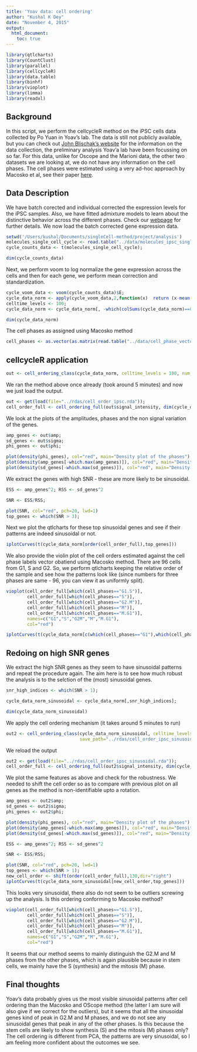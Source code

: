```yaml
---
title: 'Yoav data: cell ordering'
author: "Kushal K Dey"
date: "November 4, 2015"
output: 
  html_document:
    toc: true
---
```



```r
library(qtlcharts)
library(CountClust)
library(parallel)
library(cellcycleR)
library(data.table)
library(binhf)
library(vioplot)
library(limma)
library(readxl)
```

## Background

In this script, we perform the cellcycleR method on the iPSC cells data collected by Po Yuan in Yoav's lab. The data is still not publicly available, but you can check out [John Blischak's website](http://jdblischak.github.io/singleCellSeq/analysis/) for the information on the data collection, the preliminary analysis Yoav'a lab have been focussing on so far. For this data, unlike for Oscope and the Marioni data, the other two datasets we are looking at, we do not have any information on the cell phases. The cell phases were estimated using a very ad-hoc approach by Macosko et al, see their paper [here](http://www.ncbi.nlm.nih.gov/pubmed/26000488). 

## Data Description

We have batch corected and individual corrected the expression levels for the iPSC samples. Also, we have fitted admixture models to learn about the distinctive behavior across the different phases. Check our [webpage](http://jhsiao999.github.io/singleCell-method/) for further details. We now load the batch corrected gene expression data.

```r
setwd('/Users/kushal/Documents/singleCell-method/project/analysis')
molecules_single_cell_cycle <- read.table("../data/molecules_ipsc_single_cell_cycle.txt");
cycle_counts_data <- t(molecules_single_cell_cycle);

dim(cycle_counts_data)
```

Next, we perform voom to log normalize the gene expression across the cells and then for each gene, we perform mean correction and standardization.

```r
cycle_voom_data <- voom(cycle_counts_data)$E;
cycle_data_norm <- apply(cycle_voom_data,2,function(x)  return (x-mean(x))/sd(x))
celltime_levels <- 100;
cycle_data_norm <- cycle_data_norm[, -which(colSums(cycle_data_norm)==0)]

dim(cycle_data_norm)

```

The cell phases as assigned using Macosko method

```r
cell_phases <- as.vector(as.matrix(read.table("../data/cell_phase_vector_yoav.txt")));
```

## cellcycleR application

```r
out <- cell_ordering_class(cycle_data_norm, celltime_levels = 100, num_iter=100, save_path="../rdas/cell_order_ipsc.rda")

```

We ran the method above once already (took around 5 minutes) and now we just load the output.

```r
out <- get(load(file="../rdas/cell_order_ipsc.rda"));
cell_order_full <- cell_ordering_full(out$signal_intensity, dim(cycle_data_norm)[2])
```

We look at the plots of the amplitudes, phases and the non signal variation of the genes.

```r

amp_genes <- out$amp;
sd_genes <- out$sigma;
phi_genes <- out$phi;

plot(density(phi_genes), col="red", main="Density plot of the phases")
plot(density(amp_genes[-which.max(amp_genes)]), col="red", main="Density plot of the amplitudes")
plot(density(sd_genes[-which.max(sd_genes)]), col="red", main="Density plot of the non-signal sd")

```

We extract the genes with high SNR - these are more likely to be sinusoidal.

```r
ESS <- amp_genes^2; RSS <- sd_genes^2

SNR <- ESS/RSS;

plot(SNR, col="red", pch=20, lwd=1)
top_genes <- which(SNR > 3);

```

Next we plot the qtlcharts for these top sinusoidal genes and see if their patterns are indeed
sinusoidal or not.

```r
iplotCurves(t(cycle_data_norm[order(cell_order_full),top_genes]))
```

We also provide the violin plot of the cell orders estimated against the cell phase labels vector obatiend using Macosko method. There are 96 cells from G1, S and G2. So, we perform qtlcharts keeping the relative order of the sample and see how the patterns look like (since numbers for three phases are same - 96, you can view it as uniformly split).

```r
vioplot(cell_order_full[which(cell_phases=="G1.S")],
        cell_order_full[which(cell_phases=="S")],
        cell_order_full[which(cell_phases=="G2.M")],
        cell_order_full[which(cell_phases=="M")],
        cell_order_full[which(cell_phases=="M.G1")],
        names=c("G1","S","G2M","M","M.G1"),
        col="red")

iplotCurves(t(cycle_data_norm[c(which(cell_phases=="G1"),which(cell_phases=="S"), which(cell_phases=="G2.M"),which(cell_phases=="M"),which(cell_phases=="M.G1")),top_genes]))

```


## Redoing on high SNR genes


We extract the high SNR genes as they seem to have sinusoidal patterns and repeat the procedure again. The aim here is to see how much robust the analysis is to the selction of the (most) sinusoidal genes.

```r

snr_high_indices <- which(SNR > 1);

cycle_data_norm_sinusoidal <- cycle_data_norm[,snr_high_indices];

dim(cycle_data_norm_sinusoidal)
```

We apply the cell ordering mechanism (it takes around 5 minutes to run)

```r
out2 <- cell_ordering_class(cycle_data_norm_sinusoidal, celltime_levels = 100, num_iter=100,
                            save_path="../rdas/cell_order_ipsc_sinusoidal.rda")
```

We reload the output 

```r
out2 <- get(load(file="../rdas/cell_order_ipsc_sinusoidal.rda"));
cell_order_full <- cell_ordering_full(out2$signal_intensity, dim(cycle_data_norm_sinusoidal)[2])
```

We plot the same features as above and check for the robustness. We needed to shift the cell order so as to compare with previous plot on all genes as the method is non-identifiable upto a rotation. 

```r

amp_genes <- out2$amp;
sd_genes <- out2$sigma;
phi_genes <- out2$phi;

plot(density(phi_genes), col="red", main="Density plot of the phases")
plot(density(amp_genes[-which.max(amp_genes)]), col="red", main="Density plot of the amplitudes")
plot(density(sd_genes[-which.max(sd_genes)]), col="red", main="Density plot of the non-signal sd")

ESS <- amp_genes^2; RSS <- sd_genes^2

SNR <- ESS/RSS;

plot(SNR, col="red", pch=20, lwd=1)
top_genes <- which(SNR > 1);
new_cell_order <- shift(order(cell_order_full),130,dir="right")
iplotCurves(t(cycle_data_norm_sinusoidal[new_cell_order,top_genes]))

```

This looks very sinusoidal, there also do not seem to be outliers screwing up the analysis. Is this ordering conforming to Macosko method?

```r

vioplot(cell_order_full[which(cell_phases=="G1.S")],
        cell_order_full[which(cell_phases=="S")],
        cell_order_full[which(cell_phases=="G2.M")],
        cell_order_full[which(cell_phases=="M")],
        cell_order_full[which(cell_phases=="M.G1")],
        names=c("G1","S","G2M","M","M.G1"),
        col="red")

```

It seems that our method seems to mainly distinguish the G2.M and M phases from the other phases, which is again plausible because in stem cells, we mainly have the S (synthesis) and the mitosis (M) phase. 


## Final thoughts

Yoav's data probably gives us the most visible sinusoidal patterns after cell ordering than the Macosko and OScope method (the latter I am sure will also give if we correct for the outliers), but it seems that all the sinusoidal genes kind of peak in G2.M and M phases, and we do not see any sinusoidal genes that peak in any of the other phases. Is this because the stem cells are likely to show synthesis (S) and the mitosis (M) phases only? The cell ordering is different from PCA, the patterns are very sinusoidal, so I am feeling more confident about the outcomes we see. 


